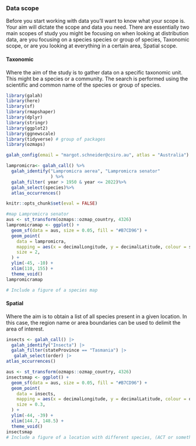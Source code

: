 ### Data scope

Before you start working with data you'll want to know what your scope is. Your aim will dictate the scope and data you need. There are essentially two main scopes of study you might be focusing on when looking at distribution data, are you focusing on a species species or group of species, Taxonomic scope, or are you looking at everything in a certain area, Spatial scope.

#### **Taxonomic**

Where the aim of the study is to gather data on a specific taxonomic unit. This might be a species or a community. The search is performed using the scientific and common name of the species or group of species.

```r
library(galah)
library(here)
library(sf)
library(rmapshaper)
library(dplyr)
library(stringr)
library(ggplot2)
library(ggnewscale)
library(tidyverse) # group of packages
library(ozmaps)

galah_config(email = "margot.schneider@csiro.au", atlas = "Australia")

lampromicra<- galah_call() %>%
  galah_identify("Lampromicra aerea", "Lampromicra senator"
                 ) %>%
  galah_filter( year > 1950 & year <= 2022)%>%
  galah_select(species)%>%
  atlas_occurrences()

knitr::opts_chunk$set(eval = FALSE)
```

```r
#map Lampromicra senator
aus <- st_transform(ozmaps::ozmap_country, 4326)
lampromicramap <- ggplot() +
  geom_sf(data = aus, size = 0.05, fill = "#B7CD96") +
  geom_point(
    data = lampromicra,
    mapping = aes(x = decimalLongitude, y = decimalLatitude, colour = species),
    size = 2,
  ) +
  ylim(-45, -10) +
  xlim(110, 155) +
  theme_void()
lampromicramap

# Include a figure of a species map
```

#### **Spatial**

Where the aim is to obtain a list of all species present in a given location. In this case, the region name or area boundaries can be used to delimit the area of interest.

```r

insects <- galah_call() |> 
  galah_identify("Insecta") |>
  galah_filter(stateProvince == "Tasmania") |> 
   galah_select(order) |>
atlas_occurrences() 


```

```r
aus <- st_transform(ozmaps::ozmap_country, 4326)
insectsmap <- ggplot() +
  geom_sf(data = aus, size = 0.05, fill = "#B7CD96") +
  geom_point(
    data = insects,
    mapping = aes(x = decimalLongitude, y = decimalLatitude, colour = order),
    size = 0.3,
  ) +
  ylim(-44, -39) +
  xlim(144.7, 148.5) +
  theme_void()
insectsmap
# Include a figure of a location with different species, (ACT or something)
```

